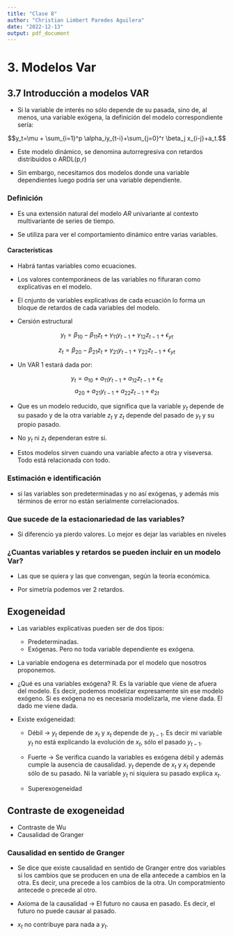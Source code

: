 ```yaml
---
title: "Clase 8"
author: "Christian Limbert Paredes Aguilera"
date: "2022-12-13"
output: pdf_document
---
```


# 3. Modelos Var
## 3.7 Introducción a modelos VAR

- Si la variable de interés no sólo depende de su pasada, sino de, al menos, una variable exógena, la definición del modelo correspondiente sería:

$$y_t=\mu + \sum_{i=1}^p \alpha_iy_{t-i}+\sum_{j=0}^r \beta_j x_{i-j}+a_t.$$

- Este modelo dinámico, se denomina autorregresiva con retardos distribuidos o ARDL(p,r)

- Sin embargo, necesitamos dos modelos donde una variable dependientes luego podría ser una variable dependiente.


### Definición

- Es una extensión natural del modelo $AR$ univariante al contexto multivariante de series de tiempo.

- Se utiliza para ver el comportamiento dinámico entre varias variables.

#### Características

- Habrá tantas variables como ecuaciones.
- Los valores contemporáneos de las variables no fifuraran como explicativas en el modelo.
- El cnjunto de variables explicativas de cada ecuación lo forma un bloque de retardos de cada variables del modelo.

- Cersión estructural

$$y_t=\beta_{10}-\beta_{11}z_t+\gamma_{11}y_{t-1}+\gamma_{12} z_{t-1} +\epsilon_{yt}$$

$$z_t=\beta_{20}-\beta_{21}z_t+\gamma_{21}y_{t-1}+\gamma_{22} z_{t-1} +\epsilon_{yt}$$

- Un VAR 1 estará dada por:

$$y_t=a_{10}+a_{11}y_{t-1}+a_{12}z_{t-1}+\epsilon_{it}$$
$$a_{20}+a_{21}y_{t-1}+a_{22}z_{t-1}+e_{2t}$$

- Que es un modelo reducido, que significa que la variable $y_t$ depende de su pasado y de la otra variable $z_t$ y $z_t$ depende del pasado de $y_t$ y su propio pasado.

- No $y_t$ ni $z_t$ dependeran estre si.

- Estos modelos sirven cuando una variable afecto a otra y viseversa. Todo está relacionada con todo.


### Estimación e identificación

- si las variables son predeterminadas y no así exógenas, y además mis términos de error no están serialmente correlacionados.


### Que sucede de la estacionariedad de las variables?

- Si diferencio ya pierdo valores. Lo mejor es dejar las variables en niveles

### ¿Cuantas variables y retardos se pueden incluir en un modelo Var?

- Las que se quiera y las que convengan, según la teoría económica.

- Por simetría podemos ver 2 retardos.


## Exogeneidad

- Las variables explicativas pueden ser de dos tipos:
  - Predeterminadas.
  - Exógenas. Pero no toda variable dependiente es exógena.

- La variable endogena es determinada por el modelo que nosotros proponemos.

- ¿Qué es una variables exógena? R. Es la variable que viene de afuera del modelo. Es decir, podemos modelizar expresamente sin ese modelo exógeno. Si es exógena no es necesaria modelizarla, me viene dada. El dado me viene dada.

- Existe exógeneidad:
  - Débil -> $y_t$ depende de $x_t$ y $x_t$ depende de $y_{t-1}$. Es decir mi variable $y_t$ no está explicando la evolución de $x_t$, sólo el pasado $y_{t-1}$.
  
  - Fuerte -> Se verifica cuando la variables es exógena débil y además cumple la ausencia de causalidad. $y_t$ depende de $x_t$ y $x_t$ depende sólo de su pasado. Ni la variable $y_t$ ni siquiera su pasado explica $x_t$.
  
  - Superexogeneidad 
  
## Contraste de exogeneidad

- Contraste de Wu
- Causalidad de Granger

### Causalidad en sentido de Granger

- Se dice que existe causalidad en sentido de Granger entre dos variables si los cambios que se producen en una de ella antecede a cambios en la otra.  Es decir, una precede a los cambios de la otra. Un comporatmiento antecede o precede al otro.

- Axioma de la causalidad -> El futuro no causa en pasado. Es decir, el futuro no puede causar al pasado.

- $x_t$ no contribuye para nada a $y_t$.


  



